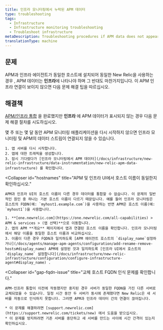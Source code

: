 ```yaml
---
title: 인프라 모니터링에서 누락된 APM 데이터
type: troubleshooting
tags:
  - Infrastructure
  - Infrastructure monitoring troubleshooting
  - Troubleshoot infrastructure
metaDescription: Troubleshooting procedures if APM data does not appear in your infrastructure monitoring UI in New Relic.
translationType: machine
---
```


## 문제

APM과 인프라 에이전트가 동일한 호스트에 설치되어 동일한 New Relic을 사용하는 경우 <InlinePopover type="licenseKey"/>, APM 데이터는 **인프라**에 나타나야 하며 그 반대도 마찬가지입니다. 이 APM 인프라 연결이 보이지 않으면 다음 문제 해결 팁을 따르십시오.

## 해결책

[APM/인프라 통합](/docs/infrastructure/new-relic-infrastructure/data-instrumentation/new-relic-apm-data-infrastructure) 을 완료했지만 **인프라** 에 APM 데이터가 표시되지 않는 경우 다음 문제 해결 절차를 시도하십시오.

<CollapserGroup>
  <Collapser
    id="restart-app-server"
    title="앱 서버를 다시 시작합니다."
  >
    몇 주 또는 몇 달 동안 APM 모니터링 애플리케이션을 다시 시작하지 않으면 인프라 모니터링 및 APM의 데이터 스트림이 연결되지 않을 수 있습니다.

    1. 앱 서버를 다시 시작합니다.
    2. 앱에 대한 트래픽을 생성합니다.
    3. 잠시 기다렸다가 [인프라 모니터링에서 APM 데이터](/docs/infrastructure/new-relic-infrastructure/data-instrumentation/new-relic-apm-data-infrastructure) 를 확인합니다.
  </Collapser>

  <Collapser
    id="hostnames"
    title="APM 및 인프라 UI에서 호스트 이름이 동일한지 확인하십시오."
  >
    APM과 인프라 UI의 호스트 이름이 다른 경우 데이터를 통합할 수 없습니다. 이 문제의 일반적인 원인 중 하나는 기본 호스트 이름이 다르기 때문입니다. 예를 들어 인프라 모니터링은 호스트의 FQDN(예: `myhost1.example.com`)을 사용하는 반면 APM은 호스트 이름(예: `myhost1`)을 사용합니다.

    1. **[one.newrelic.com](https://one.newrelic.com/all-capabilities) > APM & services > (앱 선택)**으로 이동합니다.
    2. 앱의 APM **개요** 페이지에서 앱과 연결된 호스트 이름을 확인합니다. 인프라 모니터링에서 해당 이름을 동일한 호스트 이름과 비교하십시오.
    3. 이름이 다른 경우 FQDN과 일치하도록 [APM 에이전트 호스트의 `display_name`설정하거나](/docs/agents/manage-apm-agents/configuration/add-rename-remove-hosts#display_name) APM에 설정된 것과 일치하도록 [인프라 UI에서 호스트의 `display_name` 설정합니다](/docs/infrastructure/new-relic-infrastructure/configuration/configure-infrastructure-agent#display_name) .
  </Collapser>

  <Collapser
    id="gap-fqdn-issue"
    title="교체 호스트 FQDN 인식 문제를 확인합니다."
  >
    APM-인프라 통합이 이전에 작동했지만 중지된 경우 서버가 동일한 FQDN을 가진 다른 서버로 교체되었을 수 있습니다. 일정 시간 동안 두 서버가 동시에 존재했다면 New Relic은 새 서버를 자동으로 인식하지 못합니다. 그러면 APM과 인프라 데이터 간의 연결이 끊어집니다.

    * 이 문제를 해결하려면 [support.newrelic.com](https://support.newrelic.com/tickets/new) 에서 도움을 받으십시오.
    * 이 문제를 방지하려면 기존 서버를 중단하고 새 서버를 만드는 사이에 시간 간격이 있는지 확인하십시오.
  </Collapser>
</CollapserGroup>